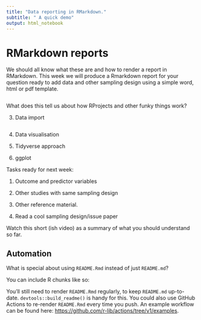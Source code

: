 ```yaml
---
title: "Data reporting in RMarkdown."
subtitle: " A quick demo"
output: html_notebook
---
```


# RMarkdown reports

We should all know what these are and how to render a report in RMarkdown. This week we will produce a Rmarkdown report for your question ready to add data and other sampling design using a simple word, html or pdf template.

```r

```

What does this tell us about how RProjects and other funky things work?

3. Data import

```r

```


4. Data visualisation



5. Tidyverse approach



6.    ggplot

Tasks ready for next week:

1. Outcome and predictor variables



3. Other studies with same sampling design

5. Other reference material.

7. Read a cool sampling design/issue paper

Watch this short (ish video) as a summary of what you should understand so far.

## Automation

What is special about using `README.Rmd` instead of just `README.md`? 

You can include R chunks like so:

You'll still need to render `README.Rmd` regularly, to keep `README.md` up-to-date. `devtools::build_readme()` is handy for this. You could also use GitHub Actions to re-render `README.Rmd` every time you push. An example workflow can be found here: <https://github.com/r-lib/actions/tree/v1/examples>.